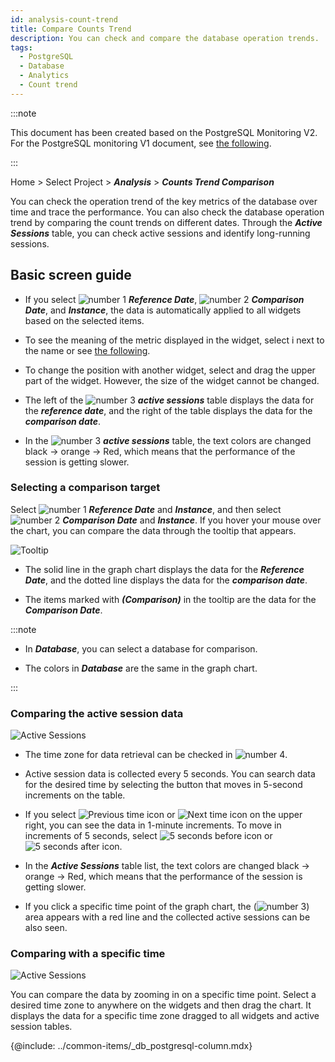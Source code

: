 ```yaml
---
id: analysis-count-trend
title: Compare Counts Trend
description: You can check and compare the database operation trends.
tags:
  - PostgreSQL
  - Database
  - Analytics
  - Count trend
---
```


:::note

This document has been created based on the PostgreSQL Monitoring V2. For the PostgreSQL monitoring V1 document, see [the following](../postgresql-v1/analysis-count-trend).

:::

Home > Select Project > **_Analysis_** > **_Counts Trend Comparison_**

You can check the operation trend of the key metrics of the database over time and trace the performance. You can also check the database operation trend by comparing the count trends on different dates. Through the **_Active Sessions_** table, you can check active sessions and identify long-running sessions.

## Basic screen guide

<ProdImg img='db-compare-count-trend.png' desc='카운트 추이' />

-   If you select ![number 1](/img/number-01.png) **_Reference Date_**, ![number 2](/img/number-02.png) **_Comparison Date_**, and **_Instance_**, the data is automatically applied to all widgets based on the selected items.

-   To see the meaning of the metric displayed in the widget, select <span class='mark'>i</span> next to the name or see [the following](metrics-data-list).

-   To change the position with another widget, select and drag the upper part of the widget. However, the size of the widget cannot be changed.

-   The left of the ![number 3](/img/number-03.png) **_active sessions_** table displays the data for the **_reference date_**, and the right of the table displays the data for the **_comparison date_**.

-   In the ![number 3](/img/number-03.png) **_active sessions_** table, the text colors are changed black → <span class='slow'>orange</span> → <span class='vslow'>Red</span>, which means that the performance of the session is getting slower.

### Selecting a comparison target

Select ![number 1](/img/number-01.png) **_Reference Date_** and **_Instance_**, and then select ![number 2](/img/number-02.png) **_Comparison Date_** and **_Instance_**. If you hover your mouse over the chart, you can compare the data through the tooltip that appears.

![Tooltip](/img/db-compare-count-trend-tootip.png)

-   The solid line in the graph chart displays the data for the **_Reference Date_**, and the dotted line displays the data for the **_comparison date_**.

-   The items marked with **_(Comparison)_** in the tooltip are the data for the **_Comparison Date_**.

:::note

-   In **_Database_**, you can select a database for comparison.

-   The colors in **_Database_** are the same in the graph chart.

:::

### Comparing the active session data

![Active Sessions](/img/db-compare-count-trend-activesession.png)

-   The time zone for data retrieval can be checked in ![number 4](/img/number-04.png).

-   Active session data is collected every 5 seconds. You can search data for the desired time by selecting the button that moves in 5-second increments on the table.

-   If you select ![Previous time icon](/img/ico-left-time.svg) or ![Next time icon](/img/ico-right-time.svg) on the upper right, you can see the data in 1-minute increments. To move in increments of 5 seconds, select ![5 seconds before icon](/img/ic-caret-left.svg) or ![5 seconds after icon](/img/ic-caret-right.svg).

-   In the **_Active Sessions_** table list, the text colors are changed black → <span class='slow'>orange</span> → <span class='vslow'>Red</span>, which means that the performance of the session is getting slower.

-   If you click a specific time point of the graph chart, the (![number 3](/img/number-03.png)) area appears with a red line and the collected active sessions can be also seen.

### Comparing with a specific time

![Active Sessions](/img/db-count-trend-extend-time.png)

You can compare the data by zooming in on a specific time point. Select a desired time zone to anywhere on the widgets and then drag the chart. It displays the data for a specific time zone dragged to all widgets and active session tables.

<!--컬럼 정보 안내-->

{@include: ../common-items/_db_postgresql-column.mdx}

